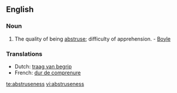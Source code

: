==English==

===Noun===
{{infl|en|noun}}

# The quality of being [[abstruse]]; difficulty of apprehension. - [[Boyle]]

===Translations===
{{rfc-level|Translations at L3+ (AutoFormat would have corrected level of Translations)}}
* Dutch: [[traag van begrip]]
* French: [[dur de comprenure]]

[[te:abstruseness]]
[[vi:abstruseness]]